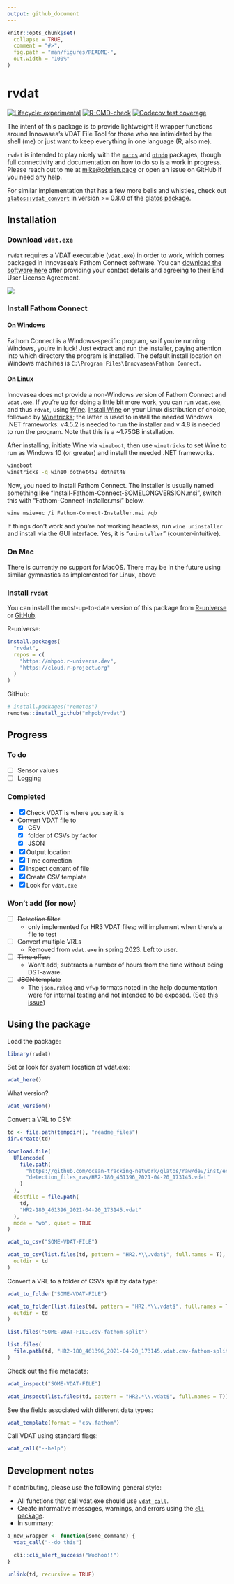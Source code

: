 ```yaml
---
output: github_document
---
```


<!-- README.md is  generated from README.Rmd. Please edit that file -->

```r
knitr::opts_chunk$set(
  collapse = TRUE,
  comment = "#>",
  fig.path = "man/figures/README-",
  out.width = "100%"
)
```

# rvdat

<!-- badges: start -->
[![Lifecycle: experimental](https://img.shields.io/badge/lifecycle-experimental-orange.svg)](https://lifecycle.r-lib.org/articles/stages.html#experimental)
[![R-CMD-check](https://github.com/mhpob/rvdat/actions/workflows/R-CMD-check.yaml/badge.svg)](https://github.com/mhpob/rvdat/actions/workflows/R-CMD-check.yaml)
[![Codecov test coverage](https://codecov.io/gh/mhpob/rvdat/branch/main/graph/badge.svg)](https://app.codecov.io/gh/mhpob/rvdat?branch=main)
<!-- badges: end -->

The intent of this package is to provide lightweight R wrapper functions around Innovasea's VDAT File Tool for those who are intimidated by the shell (me) or just want to keep everything in one language (R, also me).

`rvdat` is intended to play nicely with the [`matos`](https://matos.obrien.page) and [`otndo`](https://otndo.obrien.page) packages, though full connectivity and documentation on how to do so is a work in progress. Please reach out to me at [mike@obrien.page](mailto:mike@obrien.page) or open an issue on GitHub if you need any help.

For similar implementation that has a few more bells and whistles, check out [`glatos::vdat_convert`](https://github.com/ocean-tracking-network/glatos/blob/dev/R/util-vdat.r) in version >= 0.8.0 of the [glatos package](https://github.com/ocean-tracking-network/glatos).


## Installation

### Download `vdat.exe`

`rvdat` requires a VDAT executable (`vdat.exe`) in order to work, which comes packaged in Innovasea's Fathom Connect software. You can [download the software here](https://support.fishtracking.innovasea.com/s/downloads) after providing your contact details and agreeing to their End User License Agreement.

![](man/figures/README-fathom_connect_download.png)

### Install Fathom Connect
#### On Windows

Fathom Connect is a Windows-specific program, so if you're running Windows, you're in luck! Just extract and run the installer, paying attention into which directory the program is installed. The default install location on Windows machines is `C:\Program Files\Innovasea\Fathom Connect`.

#### On Linux

Innovasea does not provide a non-Windows version of Fathom Connect and `vdat.exe`. If you're up for doing a little bit more work, you can run `vdat.exe`, and thus `rdvat`, using [Wine](https://www.winehq.org). [Install Wine](https://gitlab.winehq.org/wine/wine/-/wikis/Download) on your Linux distribution of choice, followed by [Winetricks](https://github.com/Winetricks/winetricks); the latter is used to install the needed Windows .NET frameworks: v4.5.2 is needed to run the installer and v 4.8 is needed to run the program. Note that this is a ~1.75GB installation.

After installing, initiate Wine via `wineboot`, then use `winetricks` to set Wine to run as Windows 10 (or greater) and install the needed .NET frameworks.

```bash
wineboot
winetricks -q win10 dotnet452 dotnet48
```

Now, you need to install Fathom Connect. The installer is usually named something like "Install-Fathom-Connect-SOMELONGVERSION.msi", switch this with "Fathom-Connect-Installer.msi" below.

```bash
wine msiexec /i Fathom-Connect-Installer.msi /qb
```
If things don't work and you're not working headless, run `wine uninstaller` and install via the GUI interface. Yes, it is "`uninstaller`" (counter-intuitive).

### On Mac

There is currently no support for MacOS. There may be in the future using similar gymnastics as implemented for Linux, above

### Install `rvdat`

You can install the most-up-to-date version of this package from [R-universe](https://mhpob.r-universe.dev/rvdat) or [GitHub](https://github.com/mhpob/rvdat).

R-universe:
```r
install.packages(
  "rvdat",
  repos = c(
    "https://mhpob.r-universe.dev",
    "https://cloud.r-project.org"
  )
)
```

GitHub:
```r
# install.packages("remotes")
remotes::install_github("mhpob/rvdat")
```

## Progress
### To do

-   [ ] Sensor values
-   [ ] Logging

### Completed

-   [X] Check VDAT is where you say it is
-   Convert VDAT file to
    -   [X] CSV
    -   [X] folder of CSVs by factor
    -   [X] JSON
-   [X] Output location
-   [X] Time correction
-   [X] Inspect content of file
-   [X] Create CSV template
-   [X] Look for `vdat.exe`

### Won't add (for now)

-   [ ] ~~Detection filter~~
    -   only implemented for HR3 VDAT files; will implement when there's a file to test
-   [ ] ~~Convert multiple VRLs~~
    -   Removed from `vdat.exe` in spring 2023. Left to user.
-   [ ] ~~Time offset~~
    -   Won't add; subtracts a number of hours from the time without being DST-aware.
-   [ ] ~~JSON template~~
    -   The `json.rxlog` and `vfwp` formats noted in the help documentation were for internal testing and not intended to be exposed. (See [this issue](https://github.com/mhpob/rvdat/issues/15#issuecomment-2214421397))


## Using the package

Load the package:
```r
library(rvdat)
```

Set or look for system location of vdat.exe:
```r
vdat_here()
```

What version?
```r
vdat_version()
```

Convert a VRL to CSV:
```r
td <- file.path(tempdir(), "readme_files")
dir.create(td)

download.file(
  URLencode(
    file.path(
      "https://github.com/ocean-tracking-network/glatos/raw/dev/inst/extdata",
      "detection_files_raw/HR2-180_461396_2021-04-20_173145.vdat"
    )
  ),
  destfile = file.path(
    td,
    "HR2-180_461396_2021-04-20_173145.vdat"
  ),
  mode = "wb", quiet = TRUE
)
```

```r
vdat_to_csv("SOME-VDAT-FILE")

vdat_to_csv(list.files(td, pattern = "HR2.*\\.vdat$", full.names = T),
  outdir = td
)
```

Convert a VRL to a folder of CSVs split by data type:
```r
vdat_to_folder("SOME-VDAT-FILE")

vdat_to_folder(list.files(td, pattern = "HR2.*\\.vdat$", full.names = T),
  outdir = td
)

list.files("SOME-VDAT-FILE.csv-fathom-split")

list.files(
  file.path(td, "HR2-180_461396_2021-04-20_173145.vdat.csv-fathom-split")
)
```

Check out the file metadata:

```r
vdat_inspect("SOME-VDAT-FILE")

vdat_inspect(list.files(td, pattern = "HR2.*\\.vdat$", full.names = T))
```

See the fields associated with different data types:

```r
vdat_template(format = "csv.fathom")
```


Call VDAT using standard flags:
```r
vdat_call("--help")
```


## Development notes
If contributing, please use the following general style:

-   All functions that call vdat.exe should use [`vdat_call`](https://rvdat.obrien.page/reference/vdat_call.html).
-   Create informative messages, warnings, and errors using the [`cli` package](https://cli.r-lib.org/).
-   In summary:

```r
a_new_wrapper <- function(some_command) {
  vdat_call("--do this")

  cli::cli_alert_success("Woohoo!!")
}
```


```r
unlink(td, recursive = TRUE)
```

